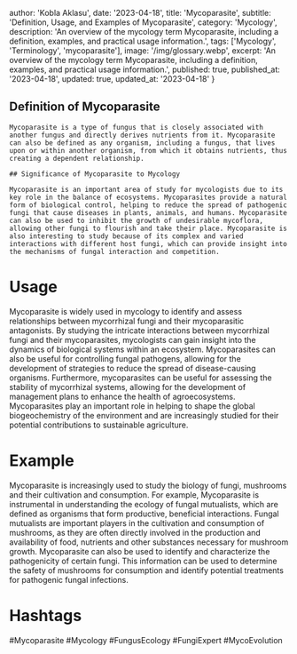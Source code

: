 
  author: 'Kobla Aklasu',
  date: '2023-04-18',
  title: 'Mycoparasite',
  subtitle: 'Definition, Usage, and Examples of Mycoparasite',
  category: 'Mycology',
  description: 'An overview of the mycology term Mycoparasite, including a definition, examples, and practical usage information.',
  tags: ['Mycology', 'Terminology', 'mycoparasite'],
  image: '/img/glossary.webp',
  excerpt: 'An overview of the mycology term Mycoparasite, including a definition, examples, and practical usage information.',
  published: true,
  published_at: '2023-04-18',
  updated: true,
  updated_at: '2023-04-18'
}




## Definition of Mycoparasite
    
    Mycoparasite is a type of fungus that is closely associated with another fungus and directly derives nutrients from it. Mycoparasite can also be defined as any organism, including a fungus, that lives upon or within another organism, from which it obtains nutrients, thus creating a dependent relationship.
    
    ## Significance of Mycoparasite to Mycology
    
    Mycoparasite is an important area of study for mycologists due to its key role in the balance of ecosystems. Mycoparasites provide a natural form of biological control, helping to reduce the spread of pathogenic fungi that cause diseases in plants, animals, and humans. Mycoparasite can also be used to inhibit the growth of undesirable mycoflora, allowing other fungi to flourish and take their place. Mycoparasite is also interesting to study because of its complex and varied interactions with different host fungi, which can provide insight into the mechanisms of fungal interaction and competition.

# Usage

Mycoparasite is widely used in mycology to identify and assess relationships between mycorrhizal fungi and their mycoparasitic antagonists. By studying the intricate interactions between mycorrhizal fungi and their mycoparasites, mycologists can gain insight into the dynamics of biological systems within an ecosystem. Mycoparasites can also be useful for controlling fungal pathogens, allowing for the development of strategies to reduce the spread of disease-causing organisms. Furthermore, mycoparasites can be useful for assessing the stability of mycorrhizal systems, allowing for the development of management plans to enhance the health of agroecosystems. Mycoparasites play an important role in helping to shape the global biogeochemistry of the environment and are increasingly studied for their potential contributions to sustainable agriculture.

# Example

Mycoparasite is increasingly used to study the biology of fungi, mushrooms and their cultivation and consumption. For example, Mycoparasite is instrumental in understanding the ecology of fungal mutualists, which are defined as organisms that form productive, beneficial interactions. Fungal mutualists are important players in the cultivation and consumption of mushrooms, as they are often directly involved in the production and availability of food, nutrients and other substances necessary for mushroom growth. Mycoparasite can also be used to identify and characterize the pathogenicity of certain fungi. This information can be used to determine the safety of mushrooms for consumption and identify potential treatments for pathogenic fungal infections.

# Hashtags

#Mycoparasite #Mycology #FungusEcology #FungiExpert #MycoEvolution

